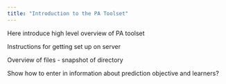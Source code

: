 ```yaml
---
title: "Introduction to the PA Toolset"
---
```


Here introduce high level overview of PA toolset

Instructions for getting set up on server

Overview of files - snapshot of directory

Show how to enter in information about prediction objective and learners?
